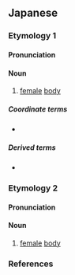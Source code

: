 {{also|女體}}
==Japanese==

===Etymology 1===
{{ja-kanjitab|にょ|たい|yomi=o}}

====Pronunciation====
{{ja-pron|yomi=goon|にょたい|acc=0|acc_ref=DJR,NHK}}

====Noun====
{{ja-noun|kyu=女體|にょたい}}

# [[female]] [[body]]

=====Coordinate terms=====
* {{ja-r|男体|なんたい}}

=====Derived terms=====
* {{ja-r|女体盛り|にょたいもり|[[nyotaimori]]}}

===Etymology 2===
{{ja-kanjitab|じょ|たい|yomi=o}}

====Pronunciation====
{{ja-pron|yomi=o|じょたい|acc=0|acc_ref=DJR}}

====Noun====
{{ja-noun|kyu=女體|じょたい|hhira=ぢよたい}}

# [[female]] [[body]]

===References===
<references/>